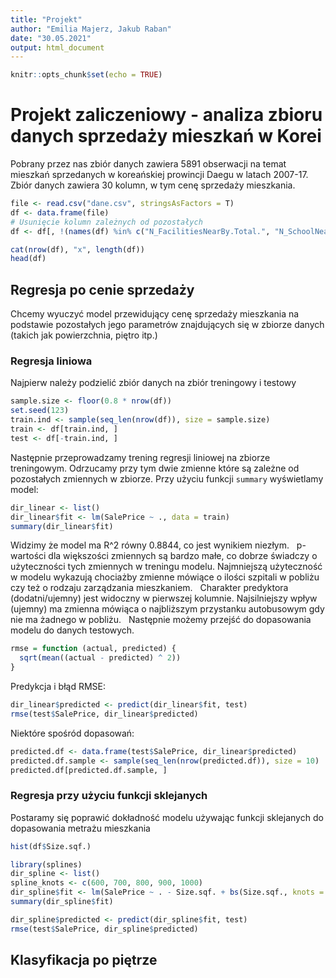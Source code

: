---
title: "Projekt"
author: "Emilia Majerz, Jakub Raban"
date: "30.05.2021"
output: html_document
---

```{r setup, include=FALSE}
knitr::opts_chunk$set(echo = TRUE)
```
# Projekt zaliczeniowy - analiza zbioru danych sprzedaży mieszkań w Korei
Pobrany przez nas zbiór danych zawiera 5891 obserwacji na temat mieszkań sprzedanych w koreańskiej prowincji Daegu w latach 2007-17. 
Zbiór danych zawiera 30 kolumn, w tym cenę sprzedaży mieszkania.

```{r}
file <- read.csv("dane.csv", stringsAsFactors = T)
df <- data.frame(file)
# Usunięcie kolumn zależnych od pozostałych
df <- df[, !(names(df) %in% c("N_FacilitiesNearBy.Total.", "N_SchoolNearBy.Total."))]

cat(nrow(df), "x", length(df))
head(df)
```

## Regresja po cenie sprzedaży
Chcemy wyuczyć model przewidujący cenę sprzedaży mieszkania na podstawie pozostałych jego parametrów znajdujących się w zbiorze danych (takich jak powierzchnia, piętro itp.)

### Regresja liniowa

Najpierw należy podzielić zbiór danych na zbiór treningowy i testowy
```{r}
sample.size <- floor(0.8 * nrow(df))
set.seed(123)
train.ind <- sample(seq_len(nrow(df)), size = sample.size)
train <- df[train.ind, ]
test <- df[-train.ind, ]
```

Następnie przeprowadzamy trening regresji liniowej na zbiorze treningowym. Odrzucamy przy tym dwie zmienne które są zależne od pozostałych zmiennych w zbiorze. Przy użyciu funkcji `summary` wyświetlamy model:
```{r}
dir_linear <- list()
dir_linear$fit <- lm(SalePrice ~ ., data = train)
summary(dir_linear$fit)
```

Widzimy że model ma R^2 równy 0.8844, co jest wynikiem niezłym. \ 
p-wartości dla większości zmiennych są bardzo małe, co dobrze świadczy o użyteczności tych zmiennych w treningu modelu. Najmniejszą użyteczność w  modelu wykazują chociażby zmienne mówiące o ilości szpitali w pobliżu czy też o rodzaju zarządzania mieszkaniem. \ 
Charakter predyktora (dodatni/ujemny) jest widoczny w pierwszej kolumnie. Najsilniejszy wpływ (ujemny) ma zmienna mówiąca o najbliższym przystanku autobusowym gdy nie ma żadnego w pobliżu. \ 
Następnie możemy przejść do dopasowania modelu do danych testowych.

```{r}
rmse = function (actual, predicted) {
  sqrt(mean((actual - predicted) ^ 2))
}
```

Predykcja i błąd RMSE:
```{r}
dir_linear$predicted <- predict(dir_linear$fit, test)
rmse(test$SalePrice, dir_linear$predicted)
```

Niektóre spośród dopasowań:
```{r}
predicted.df <- data.frame(test$SalePrice, dir_linear$predicted)
predicted.df.sample <- sample(seq_len(nrow(predicted.df)), size = 10)
predicted.df[predicted.df.sample, ]
```

### Regresja przy użyciu funkcji sklejanych

Postaramy się poprawić dokładność modelu używając funkcji sklejanych do dopasowania metrażu mieszkania
```{r}
hist(df$Size.sqf.)
```

```{r}
library(splines)
dir_spline <- list()
spline_knots <- c(600, 700, 800, 900, 1000)
dir_spline$fit <- lm(SalePrice ~ . - Size.sqf. + bs(Size.sqf., knots = spline_knots), data = train)
summary(dir_spline$fit)

dir_spline$predicted <- predict(dir_spline$fit, test)
rmse(test$SalePrice, dir_spline$predicted)
```

## Klasyfikacja po piętrze


